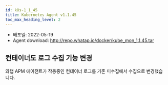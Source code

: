 ```yaml
---
id: k8s-1_1_45
title: Kubernetes Agent v1.1.45
toc_max_heading_level: 2
---
```



* 배포일: 2022-05-19
* Agent download: http://repo.whatap.io/docker/kube_mon_1.1.45.tar

## 컨테이너도 로그 수집 기능 변경

와탭 APM 에이전트가 작동중인 컨테이너 로그를 기존 미수집에서 수집으로 변경했습니다.